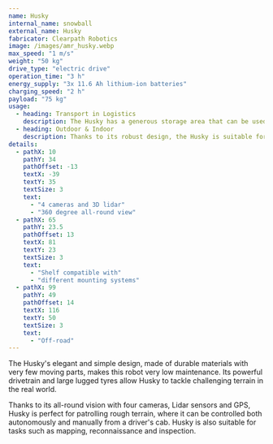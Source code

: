 ```yaml
---
name: Husky
internal_name: snowball
external_name: Husky
fabricator: Clearpath Robotics
image: /images/amr_husky.webp
max_speed: "1 m/s"
weight: "50 kg"
drive_type: "electric drive"
operation_time: "3 h"
energy_supply: "3x 11.6 Ah lithium-ion batteries"
charging_speed: "2 h"
payload: "75 kg"
usage:
  - heading: Transport in Logistics
    description: The Husky has a generous storage area that can be used to transport a wide variety of goods with different attachment systems. For example, KLT boxes can be attached to ensure safe transportation of various packages.
  - heading: Outdoor & Indoor
    description: Thanks to its robust design, the Husky is suitable for both indoor and outdoor transport. Its off-road capability and impressive load capacity of up to 50 kg allow for versatile applications.
details:
  - pathX: 10
    pathY: 34
    pathOffset: -13
    textX: -39
    textY: 35
    textSize: 3
    text:
      - "4 cameras and 3D lidar"
      - "360 degree all-round view"
  - pathX: 65
    pathY: 23.5
    pathOffset: 13
    textX: 81
    textY: 23
    textSize: 3
    text:
      - "Shelf compatible with"
      - "different mounting systems"
  - pathX: 99
    pathY: 49
    pathOffset: 14
    textX: 116
    textY: 50
    textSize: 3
    text:
      - "Off-road"
---
```


The Husky's elegant and simple design, made of durable materials with very few moving parts, makes this robot very low maintenance. Its powerful drivetrain and large lugged tyres allow Husky to tackle challenging terrain in the real world.

Thanks to its all-round vision with four cameras, Lidar sensors and GPS, Husky is perfect for patrolling rough terrain, where it can be controlled both autonomously and manually from a driver's cab. Husky is also suitable for tasks such as mapping, reconnaissance and inspection.
